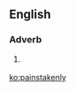 ==English==

===Adverb===
{{en-adv}}
# {{rare}} {{alternative form of|painstakingly}}

[[ko:painstakenly]]